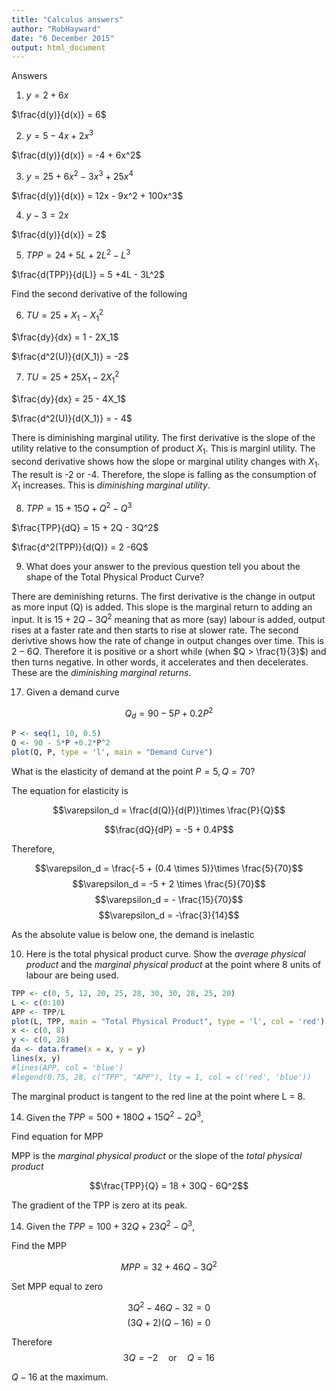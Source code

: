 ```yaml
---
title: "Calculus answers"
author: "RobHayward"
date: "6 December 2015"
output: html_document
---
```


Answers

1. $y = 2 + 6x$

$\frac{d(y)}{d(x)} = 6$

2. $y = 5 - 4x +2x^3$

$\frac{d(y)}{d(x)} = -4 + 6x^2$

3. $y = 25 +6x^2 - 3x^3 +25x^4$

$\frac{d(y)}{d(x)} = 12x - 9x^2 + 100x^3$

4. $y - 3 = 2x$

$\frac{d(y)}{d(x)} = 2$

5. $TPP = 24 +5L +2L^2 - L^3$

$\frac{d(TPP)}{d(L)} = 5 +4L - 3L^2$

Find the second derivative of the following

6. $TU = 25 + X_1 - X_1^2$

$\frac{dy}{dx} = 1 - 2X_1$

$\frac{d^2(U)}{d(X_1)} = -2$

7. $TU = 25 +25X_1 -2X_1^2$

$\frac{dy}{dx} = 25 - 4X_1$

$\frac{d^2(U)}{d(X_1)} = - 4$

There is diminishing marginal utility.  The first derivative is the slope of the utility relative to the consumption of product $X_1$. This is marginl utility.  The second derivative shows how the slope or marginal utility changes with $X_1$.  The result is -2 or -4. Therefore, the slope is falling as the consumption of $X_1$ increases.  This is *diminishing marginal utility*. 

8. $TPP = 15 +15Q +Q^2 - Q^3$

$\frac{TPP}{dQ} = 15 + 2Q - 3Q^2$

$\frac{d^2(TPP)}{d(Q)} = 2 -6Q$

9. What does your answer to the previous question tell you about the shape of the Total Physical Product Curve? 

There are deminishing returns.  The first derivative is the change in output as more input (Q) is added.  This slope is the marginal return to adding an input.  It is $15 + 2Q - 3Q^2$ meaning that as more (say) labour is added, output rises at a faster rate and then starts to rise at slower rate. The second derivtive shows how the rate of change in output changes over time.  This is $2 - 6Q$. Therefore it is positive or a short while (when $Q > \frac{1}{3}$) and then turns negative.  In other words, it accelerates and then decelerates. These are the *diminishing marginal  returns*.   

17.  Given a demand curve 

$$Q_d = 90 - 5P + 0.2P^2$$

```r
P <- seq(1, 10, 0.5)
Q <- 90 - 5*P +0.2*P^2
plot(Q, P, type = 'l', main = "Demand Curve")
```

What is the elasticity of demand at the point $P = 5, Q = 70$?

The equation for elasticity is 

$$\varepsilon_d = \frac{d(Q)}{d(P)}\times \frac{P}{Q}$$

$$\frac{dQ}{dP} = -5 + 0.4P$$

Therefore, 

$$\varepsilon_d  = \frac{-5 + (0.4 \times 5)}\times \frac{5}{70}$$
$$\varepsilon_d = -5 + 2 \times \frac{5}{70}$$
$$\varepsilon_d = - \frac{15}{70}$$
$$\varepsilon_d = -\frac{3}{14}$$


As the absolute value is below one, the demand is inelastic

10. Here is the total physical product curve. Show the *average physical product* and the *marginal physical product* at the point where 8 units of labour are being used.   
  
```r
TPP <- c(0, 5, 12, 20, 25, 28, 30, 30, 28, 25, 20)
L <- c(0:10)
APP <- TPP/L
plot(L, TPP, main = "Total Physical Product", type = 'l', col = 'red')
x <- c(0, 8)
y <- c(0, 28)
da <- data.frame(x = x, y = y)
lines(x, y)
#lines(APP, col = 'blue')
#legend(0.75, 28, c("TPP", "APP"), lty = 1, col = c('red', 'blue'))
```

The marginal product is tangent to the red line at the point where L = 8.  

14. Given the $TPP = 500 + 180Q + 15Q^2 - 2Q^3$, 

Find equation for MPP

MPP is the *marginal physical product* or the slope of the *total physical product*

$$\frac{TPP}{Q} = 18 + 30Q - 6Q^2$$

The gradient of the TPP is zero at its peak. 

14. Given the $TPP = 100 + 32Q +23Q^2 - Q^3$, 

Find the MPP

$$MPP = 32 + 46Q - 3Q^2$$

Set MPP equal to zero

$$3Q^2 - 46Q -32 = 0$$
$$(3Q + 2)(Q - 16) = 0$$

Therefore
$$3Q = -2 \quad \text{or} \quad Q = 16$$

$Q - 16$ at the maximum. 
